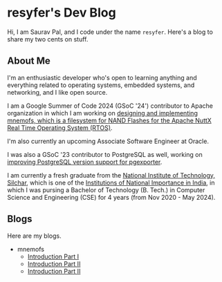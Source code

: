 # resyfer's Dev Blog

Hi, I am Saurav Pal, and I code under the name `resyfer`. Here's a blog to share my two cents on stuff.

## About Me

I'm an enthusiastic developer who's open to learning anything and everything related to operating systems, embedded systems, and networking, and I like open source.

I am a Google Summer of Code 2024 (GSoC '24') contributor to Apache organization in which I am working on [designing and implementing mnemofs, which is a filesystem for NAND Flashes for the Apache NuttX Real Time Operating System (RTOS)](https://summerofcode.withgoogle.com/programs/2024/projects/JISwnjR5).

I'm also currently an upcoming Associate Software Engineer at Oracle.

I was also a GSoC '23 contributor to PostgreSQL as well, working on [improving PostgreSQL version support for pgexporter](https://summerofcode.withgoogle.com/archive/2023/projects/Djrl5w5B).

I am currently a fresh graduate from the [National Institute of Technology, Silchar](http://www.nits.ac.in/), which is one of the [Institutions of National Importance in India](https://www.education.gov.in/institutions-national-importance), in which I was pursing a Bachelor of Technology (B. Tech.) in Computer Science and Engineering (CSE) for 4 years (from Nov 2020 - May 2024).

## Blogs

Here are my blogs.

- mnemofs
    - [Introduction Part I](./mnemofs/intro_p1)
    - [Introduction Part II](./mnemofs/intro_p2)
    - [Introduction Part II](./mnemofs/intro_p3)